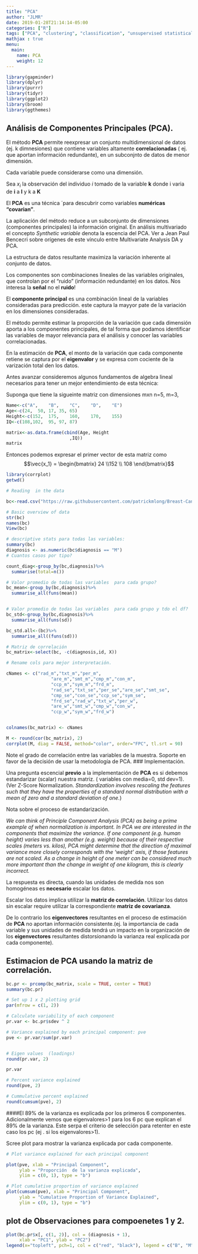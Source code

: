 ```yaml
---
title: "PCA"
author: "JLMR"
date: 2019-01-28T21:14:14-05:00
categories: ["R"]
tags: ["PCA", "clustering", "classification", "unsupervised statistical learning"]
mathjax : true
menu:
  main:
    name: PCA
    weight: 12
---
```


```r
library(gapminder)
library(dplyr)
library(purrr)
library(tidyr)
library(ggplot2)
library(broom)
library(ggthemes)
```

## Análisis de Componentes Principales (PCA).

El método **PCA** permite reexpresar un conjunto multidimensional de datos (ej. k dimnesiones) que contiene variables altamente **correlacionadas** ( ej. que aportan información redundante), en un subconjnto de datos de menor dimensión. 


Cada variable puede considerarse como una dimensión.

Sea $x_i$ la observación del individuo *i* tomado de la variable **k**  donde i varia de **i** a **I** y k a **K**

El **PCA** es  una técnica ´para descubrir como variables **numéricas** **"covarian"**.

La aplicación del método reduce a un subconjunto de  dimensiones (componentes principales) la información original. En  análisis multivariado  el concepto *Synthetic variable*  denota la escencia del PCA. Ver a Jean Paul Bencecri sobre orígenes de este vínculo entre Multivariate Analysis  DA y PCA. 

La estructura de datos resultante maximiza la variación inherente al conjunto de datos.

Los componentes son combinaciones lineales de las variables originales, que controlan por el "ruido" (información redundante) en los datos. Nos interesa la **señal** no el **ruido**!

El **componente principal** es una combinación lineal de la variables consideradas para predicción. este captura la mayyor pate de la variación en los dimensiones consideradas.

El método permite estimar la proporción de la variación que cada dimensión aporta a los componentes principales, de tal forma que podamos identificar las variables de mayor relevancia para el análisis y conocer las variables correlacionadas.

En la estimación de **PCA**, el monto de la variación que cada componente retiene se captura por el **eigenvalor** y se expresa com cociente de la varización total den los datos.

Antes avanzar consideremos algunos fundamentos de algebra lineal necesarios para tener un mejor entendimiento de esta técnica:

Suponga que tiene la sigueinte  matriz con dimensiones mxn  n=5, m=3,

```r

Name<-c("A",	"B",	"C",	"D",	"E")
Age<-c(24,	50,	17,	35,	65)
Height<-c(152,	175,	160,	170,	155)
IQ<-c(108,102,	95,	97,	87)

matrix<-as.data.frame(cbind(Age, Height
                        ,IQ))
matrix

```

Entonces podemos expresar el primer vector de esta matriz como 
$$\vec{x_1}  = \begin{bmatrix} 24  \\152 \\ 108 \end{bmatrix}$$





```r
library(corrplot)
getwd()

# Reading  in the data

bc<-read.csv("https://raw.githubusercontent.com/patrickmlong/Breast-Cancer-Wisconsin-Diagnostic-DataSet/master/data.csv")

# Basic overview of data
str(bc)
names(bc)
View(bc)

# descriptive stats para todas las variables:
summary(bc)
diagnosis <- as.numeric(bc$diagnosis == "M")
# Cuantos casos por tipo?

count_diag<-group_by(bc,diagnosis)%>%
  summarise(total=n())

# Valor promedio de todas las variables  para cada grupo?
bc_mean<-group_by(bc,diagnosis)%>%
  summarise_all(funs(mean))


# Valor promedio de todas las variables  para cada grupo y tdo el df?
bc_std<-group_by(bc,diagnosis)%>%
  summarise_all(funs(sd))

bc_std.all<-(bc)%>%
  summarise_all((funs(sd)))

# Matriz de correlación
bc_matrix<-select(bc, -c(diagnosis,id, X))

# Rename cols para mejor interpretación.

cNames <- c("rad_m","txt_m","per_m",
                 "are_m","smt_m","cmp_m","con_m",
                 "ccp_m","sym_m","frd_m",
                 "rad_se","txt_se","per_se","are_se","smt_se",
                 "cmp_se","con_se","ccp_se","sym_se",
                 "frd_se","rad_w","txt_w","per_w",
                 "are_w","smt_w","cmp_w","con_w",
                 "ccp_w","sym_w","frd_w")


colnames(bc_matrix) <- cNames

M <- round(cor(bc_matrix), 2)
corrplot(M, diag = FALSE, method="color", order="FPC", tl.srt = 90)

```
Note el grado de correlación entre  las variables de la muestra. Soporte en favor de la decisión de usar la metodología de PCA.
### Implementación.

Una pregunta escencial **previo** a la implementación de **PCA** es si debemos estandarizar (scalar) nuestra matriz. ( variables con media=0,  std dev=1).(Ver Z-Score Normalization. *Standardization involves rescaling the features such that they have the properties of a standard normal distribution with a mean of zero and a standard deviation of one.*)

Nota sobre el proceso de estandarización.

*We can think of Principle Component Analysis (PCA) as being a prime example of when normalization is important. In PCA we are interested in the components that maximize the variance. If one component (e.g. human height) varies less than another (e.g. weight) because of their respective scales (meters vs. kilos), PCA might determine that the direction of maximal variance more closely corresponds with the 'weight' axis, if those features are not scaled. As a change in height of one meter can be considered much more important than the change in weight of one kilogram, this is clearly incorrect.*


La respuesta es directa,  cuando las unidades de medida nos son homogéneas
es **necesario** escalar los datos.

Escalar los datos implica  utilizar la **matriz de correlación**. Utilizar los datos sin escalar require  utilizar la correspondiente  **matriz de  covarianza**.

De lo contrario los **eigenvectores** resultantes en el proceso de estimación  de **PCA** no aportan información consistente.(ej. la importancia de cada variable y sus unidades de medida  tendrá un impacto en la organización de los **eigenvectores** resultantes distorsionando la  varianza real explicada por cada componente).

## Estimacion de PCA usando la  matriz de correlación.

```r

bc.pr <- prcomp(bc_matrix, scale = TRUE, center = TRUE)
summary(bc.pr)
```
```r

# Set up 1 x 2 plotting grid
par(mfrow = c(1, 2))

# Calculate variability of each component
pr.var <- bc.pr$sdev ^ 2

# Variance explained by each principal component: pve
pve <- pr.var/sum(pr.var)


# Eigen values  (loadings)
round(pr.var, 2)

pr.var

# Percent variance explained
round(pve, 2)

# Cummulative percent explained
round(cumsum(pve), 2)
```

####El 89% de la varianza es explicada por los primeros 6 componentes. Adicionalmente vemos que  eigenvalores>1 para los 6 pc que explican el 89% de la varianza.  Este serpa el criterio de selección para retenter en este caso los pc (ej . si los eigenvalores>1).





Scree  plot para mostrar la varianza explicada por cada componente.

```r

# Plot variance explained for each principal component

plot(pve, xlab = "Principal Component", 
     ylab = "Proporción  de la varianza explicada", 
     ylim = c(0, 1), type = "b")
```

```r
# Plot cumulative proportion of variance explained
plot(cumsum(pve), xlab = "Principal Component", 
     ylab = "Cumulative Proportion of Variance Explained", 
     ylim = c(0, 1), type = "b")
```

## plot de Observaciones para compoenetes 1 y 2.
```r

plot(bc.pr$x[, c(1, 2)], col = (diagnosis + 1), 
     xlab = "PC1", ylab = "PC2")
legend(x="topleft", pch=1, col = c("red", "black"), legend = c("B", "M"))
```


